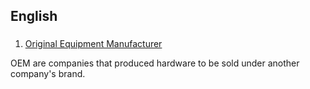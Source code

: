 ==English==
==={{initialism}}===
#[[w:Original Equipment Manufacturer|Original Equipment Manufacturer]]
OEM are companies that produced hardware to be sold under another company's brand.